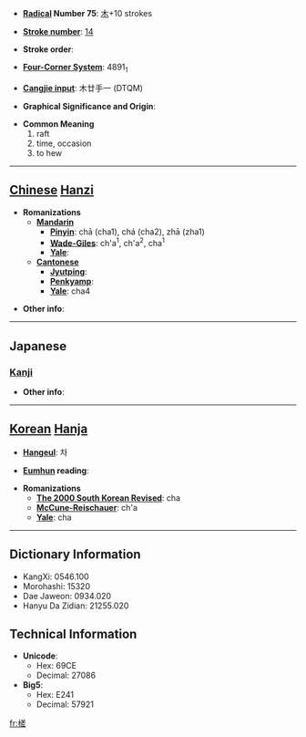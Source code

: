 * '''[[Wiktionary:Chinese radical index| Radical]] Number 75''': [[Wiktionary:Chinese radical index 木|木]]+10 strokes

* '''[[Wiktionary:Chinese total strokes index|Stroke number]]''': [[Wiktionary:Chinese total strokes index 14|14]]

* '''Stroke order''': 

* '''[[Wiktionary:Chinese four corner index|Four-Corner System]]''': 4891<sub>1</sub>

* '''[[Wiktionary:Chinese Cangjie index|Cangjie input]]''': 木廿手一 (DTQM)

* '''Graphical Significance and Origin''': 

* '''Common Meaning'''
*#raft
*# time, occasion
*# to hew


----

== [[Chinese]] [[Hanzi]] ==

* '''Romanizations'''
** '''[[Mandarin]]'''
*** '''[[Pinyin]]''': chā (cha1), chá (cha2), zhā (zha1)
*** '''[[Wade-Giles]]''': ch'a<sup>1</sup>, ch'a<sup>2</sup>, cha<sup>1</sup>
*** '''[[Yale]]''': 
** '''[[Cantonese]]'''
*** '''[[Jyutping]]''':
*** '''[[Penkyamp]]''': 
*** '''[[Yale]]''': cha4

* '''Other info''': 

----

==Japanese==
===[[Kanji]]===
{{kanji|on readings=[[さ]] (sa)
|kun readings=[[いかだ]] (ikada)
}}

* '''Other info''':  

----

== [[Korean]] [[Hanja]] ==

* '''[[Hangeul]]''': 차

* '''[[Eumhun]] reading''': 

* '''Romanizations'''
** '''[[The 2000 South Korean Revised Romanization|The 2000 South Korean Revised]]''': cha
** '''[[McCune-Reischauer]]''': ch'a
** '''[[Yale]]''': cha

----

== Dictionary Information ==

* KangXi: 0546.100
* Morohashi: 15320
* Dae Jaweon: 0934.020
* Hanyu Da Zidian: 21255.020

== Technical Information ==

* '''Unicode''':
** Hex: 69CE
** Decimal: 27086
* '''Big5''':
** Hex: E241
** Decimal: 57921

[[fr:槎]]